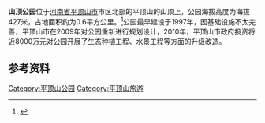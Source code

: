 '''山顶公园'''位于[[河南省|河南省]][[平顶山市|平顶山市]]市区北部的平顶山的山顶上，公园海拔高度为海拔427米，占地面积约为0.6平方公里。<ref>{{cite web|url=http://www.pdsjs.com/portal/yllh/yclh/webinfo/2004/06/1265248940853896.htm|title=山顶公园|publisher=|date=2004-06-01|language=zh-hans|accessdate=2011-09-19|archive-date=2016-03-06|archive-url=https://web.archive.org/web/20160306035841/http://www.pdsjs.com/portal/yllh/yclh/webinfo/2004/06/1265248940853896.htm|dead-url=yes}}</ref>公园最早建设于1997年，因基础设施不太完善，平顶山市在2009年对公园重新进行规划设计，2010年，平顶山市政府投资将近8000万元对公园开展了生态种植工程、水景工程等方面的升级改造。

==参考资料==
{{reflist}}

{{鹰城八景}}
[[Category:平顶山公园|Category:平顶山公园]]
[[Category:平顶山旅游|Category:平顶山旅游]]